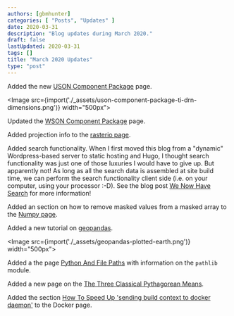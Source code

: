 ```yaml
---
authors: [gbmhunter]
categories: [ "Posts", "Updates" ]
date: 2020-03-31
description: "Blog updates during March 2020."
draft: false
lastUpdated: 2020-03-31
tags: []
title: "March 2020 Updates"
type: "post"
---
```



Added the new [USON Component Package](/pcb-design/component-packages/uson-component-package) page.

<Image src={import('./_assets/uson-component-package-ti-drn-dimensions.png')} width="500px"></Image>

Updated the [WSON Component Package](/pcb-design/component-packages/wson-component-package) page.

Added projection info to the [rasterio page](/space/rasterio).

Added search functionality. When I first moved this blog from a "dynamic" Wordpress-based server to static hosting and Hugo, I thought search functionality was just one of those luxuries I would have to give up. But apparently not! As long as all the search data is assembled at site build time, we can perform the search functionality client side (i.e. on your computer, using your processor :-D). See the blog post [We Now Have Search](/updates/2020/03-14-we-now-have-search/) for more information!

Added an section on how to remove masked values from a masked array to the [Numpy page](/programming/languages/python/numpy#removing-masked-values-from-an-array).

Added a new tutorial on [geopandas](/programming/languages/python/a-tutorial-on-geopandas).

<Image src={import('./_assets/geopandas-plotted-earth.png')} width="500px"></Image>

Added a the page [Python And File Paths](/programming/languages/python/python-and-file-paths) with information on the `pathlib` module.

Added a new page on the [The Three Classical Pythagorean Means](/mathematics/statistics/the-three-classical-pythagorean-means).

Added the section [How To Speed Up 'sending build context to docker daemon'](/programming/virtual-machines-and-containers/docker#how-to-speed-up-sending-build-context-to-docker-daemon) to the Docker page.
